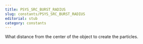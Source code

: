```yaml
---
title: PSYS_SRC_BURST_RADIUS
slug: constants/PSYS_SRC_BURST_RADIUS
editorial: stub
category: constants
---
```


<LSLConstant
	name="PSYS_SRC_BURST_RADIUS"
	type="integer"
	value="16"
/>

What distance from the center of the object to create the particles.
